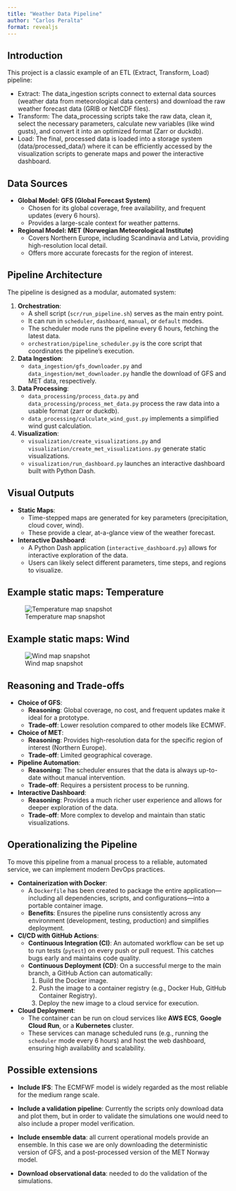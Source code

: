 ```yaml
---
title: "Weather Data Pipeline"
author: "Carlos Peralta"
format: revealjs
---
```


## Introduction

This project is a classic example of an ETL (Extract, Transform, Load) pipeline:

   * Extract: The data_ingestion scripts connect to external data sources (weather data from meteorological data centers) and download the raw weather forecast data (GRIB or NetCDF files).
   * Transform: The data_processing scripts take the raw data, clean it, select the necessary parameters, calculate new variables (like wind gusts), and convert it into an optimized format (Zarr or duckdb).
   * Load: The final, processed data is loaded into a storage system (data/processed_data/) where it can be efficiently accessed by the visualization scripts to generate maps and power the
     interactive dashboard.


## Data Sources

- **Global Model: GFS (Global Forecast System)**
    - Chosen for its global coverage, free availability, and frequent updates (every 6 hours).
    - Provides a large-scale context for weather patterns.
- **Regional Model: MET (Norwegian Meteorological Institute)**
    - Covers Northern Europe, including Scandinavia and Latvia, providing high-resolution local detail.
    - Offers more accurate forecasts for the region of interest.

## Pipeline Architecture

The pipeline is designed as a modular, automated system:

1.  **Orchestration**:
    - A shell script (`scr/run_pipeline.sh`) serves as the main entry point.
    - It can run in `scheduler`, `dashboard`, `manual`, or `default` modes.
    - The scheduler mode runs the pipeline every 6 hours, fetching the latest data.
    - `orchestration/pipeline_scheduler.py` is the core script that coordinates the pipeline's execution.

2.  **Data Ingestion**:
    - `data_ingestion/gfs_downloader.py` and `data_ingestion/met_downloader.py` handle the download of GFS and MET data, respectively.

3.  **Data Processing**:
    - `data_processing/process_data.py` and `data_processing/process_met_data.py` process the raw data into a usable format (zarr or duckdb).
    - `data_processing/calculate_wind_gust.py` implements a simplified wind gust calculation.

4.  **Visualization**:
    - `visualization/create_visualizations.py` and `visualization/create_met_visualizations.py` generate static visualizations.
    - `visualization/run_dashboard.py` launches an interactive dashboard built with Python Dash.

## Visual Outputs

- **Static Maps**:
    - Time-stepped maps are generated for key parameters (precipitation, cloud cover, wind).
    - These provide a clear, at-a-glance view of the weather forecast.
- **Interactive Dashboard**:
    - A Python Dash application (`interactive_dashboard.py`) allows for interactive exploration of the data.
    - Users can likely select different parameters, time steps, and regions to visualize.

## Example static maps: Temperature

![Temperature map snapshot](figs/temperature_20250906_0600.png)

## Example static maps: Wind 
![Wind map snapshot](figs/wind_speed_10m_20250903_0600.png)



## Reasoning and Trade-offs

- **Choice of GFS**:
    - **Reasoning**: Global coverage, no cost, and frequent updates make it ideal for a prototype.
    - **Trade-off**: Lower resolution compared to other models like ECMWF.
- **Choice of MET**:
    - **Reasoning**: Provides high-resolution data for the specific region of interest (Northern Europe).
    - **Trade-off**: Limited geographical coverage.
- **Pipeline Automation**:
    - **Reasoning**: The scheduler ensures that the data is always up-to-date without manual intervention.
    - **Trade-off**: Requires a persistent process to be running.
- **Interactive Dashboard**:
    - **Reasoning**: Provides a much richer user experience and allows for deeper exploration of the data.
    - **Trade-off**: More complex to develop and maintain than static visualizations.

## Operationalizing the Pipeline

To move this pipeline from a manual process to a reliable, automated service, we can implement modern DevOps practices.

- **Containerization with Docker**:
    - A `Dockerfile` has been created to package the entire application—including all dependencies, scripts, and configurations—into a portable container image.
    - **Benefits**: Ensures the pipeline runs consistently across any environment (development, testing, production) and simplifies deployment.

- **CI/CD with GitHub Actions**:
    - **Continuous Integration (CI)**: An automated workflow can be set up to run tests (`pytest`) on every push or pull request. This catches bugs early and maintains code quality.
    - **Continuous Deployment (CD)**: On a successful merge to the main branch, a GitHub Action can automatically:
        1.  Build the Docker image.
        2.  Push the image to a container registry (e.g., Docker Hub, GitHub Container Registry).
        3.  Deploy the new image to a cloud service for execution.

- **Cloud Deployment**:
    - The container can be run on cloud services like **AWS ECS**, **Google Cloud Run**, or a **Kubernetes** cluster.
    - These services can manage scheduled runs (e.g., running the `scheduler` mode every 6 hours) and host the web dashboard, ensuring high availability and scalability.

## Possible extensions

- **Include IFS**: The ECMFWF model is widely regarded as the most reliable for the medium range scale.

- **Include a validation pipeline**: Currently the scripts only download data and plot them, but 
  in order to validate the simulations one would need to also include a proper model verification.

- **Include ensemble data**: all current operational models provide an ensemble. In this case we are only
   downloading the deterministic version of GFS, and a post-processed version of the MET Norway model.

- **Download observational data**: needed to do the validation of the simulations.
